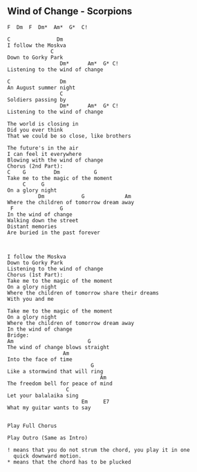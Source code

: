 ## Wind of Change - Scorpions
```{}
F  Dm  F  Dm*  Am*  G*  C!

C               Dm
I follow the Moskva
              C
Down to Gorky Park
                 Dm*      Am*  G* C!
Listening to the wind of change

C                Dm
An August summer night
                 C
Soldiers passing by
                 Dm*      Am*  G* C!
Listening to the wind of change

The world is closing in
Did you ever think
That we could be so close, like brothers

The future's in the air
I can feel it everywhere
Blowing with the wind of change 
Chorus (2nd Part):
C    G         Dm           G
Take me to the magic of the moment
     C     G
On a glory night
          Dm            G             Am
Where the children of tomorrow dream away
 F               G
In the wind of change
Walking down the street
Distant memories
Are buried in the past forever



I follow the Moskva
Down to Gorky Park
Listening to the wind of change
Chorus (1st Part):
Take me to the magic of the moment
On a glory night
Where the children of tomorrow share their dreams
With you and me

Take me to the magic of the moment
On a glory night
Where the children of tomorrow dream away
In the wind of change
Bridge:
Am                        G
The wind of change blows straight
                  Am
Into the face of time
                           G
Like a stormwind that will ring
                              Am
The freedom bell for peace of mind
                   C
Let your balalaika sing
                        Em     E7
What my guitar wants to say


Play Full Chorus

Play Outro (Same as Intro)

! means that you do not strum the chord, you play it in one 
  quick downward motion.
* means that the chord has to be plucked

```
